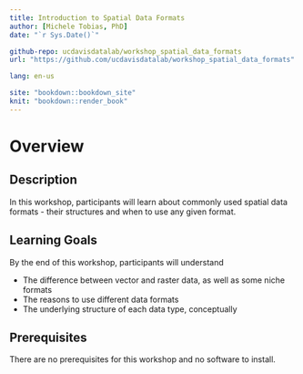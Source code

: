 ```yaml
---
title: Introduction to Spatial Data Formats
author: [Michele Tobias, PhD]
date: "`r Sys.Date()`"

github-repo: ucdavisdatalab/workshop_spatial_data_formats
url: "https://github.com/ucdavisdatalab/workshop_spatial_data_formats"

lang: en-us

site: "bookdown::bookdown_site"
knit: "bookdown::render_book"
---
```


# Overview {-}

## Description
In this workshop, participants will learn about commonly used spatial data formats - their structures and when to use any given format.

## Learning Goals

By the end of this workshop, participants will understand 

 * The difference between vector and raster data, as well as some niche formats
 * The reasons to use different data formats
 * The underlying structure of each data type, conceptually
 
## Prerequisites

There are no prerequisites for this workshop and no software to install.
